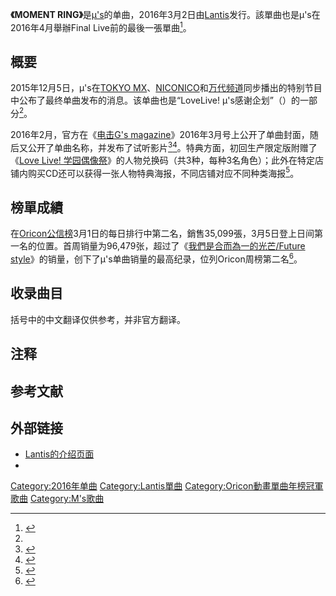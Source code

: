 {{Infobox song
| name           = MOMENT RING
| type           = single
| cover          = MOMENT RING.jpg
| cover_size     = 
| caption        = 单曲封面
| artist         = [[μ's|μ's]]
| from_album     = 
| A-side         = 
| B-side         = {{lang|ja|さようならへさよなら！}}
| released       = 2016年3月2日
| format         = [[CD|CD]]
| recorded       = 
| genre          = [[J-POP|J-POP]]、[[角色歌曲|角色歌曲]]
| language       = [[日语|日语]]
| length         = 
| label          = [[Lantis|Lantis]]
| writer         = 
| lyricist       = [[畑亞貴|畑亞貴]]
| composer       = {{Tsl|ja|高田暁|高田晓}}（#1）<br>増谷贤（#2）
| arranger       = 
| producer       = [[齋藤滋|齋藤滋]]
| certification  = 金唱片（[[日本唱片协会|日本唱片协会]]<ref>{{cite web|url=http://www.riaj.or.jp/f/data/cert/gd.html|title=ゴールドディスク認定|publisher=[[RIAJ|RIAJ]]|accessdate=2016-05-08|language=ja|archive-date=2015-11-05|archive-url=https://web.archive.org/web/20151105010738/http://www.riaj.or.jp/f/data/cert/gd.html|dead-url=no}}</ref>）
| chart_position = *週榜第2名（[[Oricon公信榜|Oricon公信榜]]）
*月榜第7名（Oricon公信榜）
| prev_title     = [[HEART_to_HEART!|HEART to HEART!]]
| prev_year      = 2015
| next_title     = [[A_song_for_You!_You?_You!!|A song for You! You? You!!]]
| next_year      = 2020
| misc           = {{External music video | 1 = {{YouTube|VilL2kOF8NU|【試聴動画】μ’s Final Single「MOMENT RING」}} }}
}}
'''《MOMENT RING》'''是[[μ's|μ's]]的单曲{{NoteTag|不計入單曲編號。}}，2016年3月2日由[[Lantis|Lantis]]发行。該單曲也是μ's在2016年4月舉辦Final Live前的最後一張單曲<ref name="tx1205">{{cite web|url=http://comic.qq.com/a/20151205/033444.htm|title=永远的μ’s！官方正式公布未来活动安排|publisher=[[腾讯动漫|腾讯动漫]]|author=阿三叔|accessdate=2016-02-17|date=2015-12-05|archive-date=2017-07-11|archive-url=https://web.archive.org/web/20170711105055/http://comic.qq.com/a/20151205/033444.htm|dead-url=no}}</ref>。

==概要==
2015年12月5日，μ's在[[TOKYO_MX|TOKYO MX]]、[[NICONICO|NICONICO]]和[[万代频道|万代频道]]同步播出的特别节目中公布了最终单曲发布的消息。该单曲也是“LoveLive! μ's感谢企划”（{{lang|ja|LoveLive! μ's ありがとう Project}}）的一部分<ref name="tx1205"/>。

2016年2月，官方在《[[电击G's_magazine|电击G's magazine]]》2016年3月号上公开了单曲封面，随后又公开了单曲名称，并发布了试听影片<ref>{{cite web|url=http://gs.dengeki.com/gs/57283/|title=電撃G’sマガジン2016年3月号|publisher=[[电击G's_magazine|電撃G’sマガジン]]|accessdate=2016-02-17|language=ja|archive-date=2020-01-16|archive-url=https://web.archive.org/web/20200116035045/http://gs.dengeki.com/gs/57283/|dead-url=no}}</ref><ref>{{cite web|url=http://comic.qq.com/a/20160215/039533.htm|title=最后的感动！μ’s最终单曲试听公布|publisher=腾讯动漫|author=阿三叔|accessdate=2016-02-17|date=2016-02-15|archive-date=2018-01-26|archive-url=https://web.archive.org/web/20180126185124/http://comic.qq.com/a/20160215/039533.htm|dead-url=no}}</ref>。特典方面，初回生产限定版附赠了《[[Love_Live!_学园偶像祭|Love Live! 学园偶像祭]]》的人物兑换码（共3种，每种3名角色）；此外在特定店铺内购买CD还可以获得一张人物特典海报，不同店铺对应不同种类海报<ref>{{cite web|url=http://comic.qq.com/a/20160214/029861.htm|title=超短裙福利！《LL》μ's FINAL单曲特典情报公开|publisher=腾讯动漫|accessdate=2016-02-17|date=2016-02-14|archive-date=2018-01-26|archive-url=https://web.archive.org/web/20180126125624/http://comic.qq.com/a/20160214/029861.htm|dead-url=no}}</ref>。

==榜單成績==
在[[Oricon公信榜|Oricon公信榜]]3月1日的每日排行中第二名，銷售35,099張，3月5日登上日间第一名的位置。首周销量为96,479张，超过了《[[我們是合而為一的光芒/Future_style|我們是合而為一的光芒/Future style]]》的销量，创下了μ's单曲销量的最高纪录，位列Oricon周榜第二名<ref>{{cite web|url=http://headlines.yahoo.co.jp/hl?a=20160308-10115692-lisn-musi|title=「ラブライブ！」μ’sのファイナルシングルが発売初週売上自己最高を記録、TOP20内には「デレマス」シングル5作がランクイン|publisher=[[Yahoo|Yahoo]]|agency=music.jpニュース|accessdate=2016-03-08|date=2016-03-08|deadurl=yes|archiveurl=https://web.archive.org/web/20160308115238/http://headlines.yahoo.co.jp/hl?a=20160308-10115692-lisn-musi|archivedate=2016-03-08|language=ja}}</ref>。

==收录曲目==
括号中的中文翻译仅供参考，并非官方翻译。
{{曲目表
|collapsed = 
|headline = CD
|font_size = 
|total_length = 22:44

|all_lyrics = [[畑亚贵|畑亚贵]]

|title1 = '''MOMENT RING'''
|note1 = 
|music1 = {{link-ja|高田曉|高田暁}}
|arranger1 = 高田曉
|length1 = 6:11

|title2 = '''{{lang|ja|さようならへさよなら！}}'''<br><small>（向再见告别！）</small>
|note2 = 
|music2 = 增谷賢
|arranger2 = 增谷賢
|length2 = 5:11

|title3 = MOMENT RING
|note3 = Off Vocal
|music3 = 高田曉
|arranger3 = 高田曉
|length3 = 6:11

|title4 = {{lang|ja|さようならへさよなら！}}
|note4 = Off Vocal
|music4 = 
|arranger4 = 
|length4 = 5:11
}}

==注释==
{{NoteFoot}}

==参考文献==
{{reflist}}

==外部链接==
*[http://lantis.jp/release-item/LACM-14449.html Lantis的介绍页面] {{Wayback|url=http://lantis.jp/release-item/LACM-14449.html |date=20200808084236 }}{{ja icon}}
*{{YouTube|VilL2kOF8NU|【試聴動画】μ’s Final Single「MOMENT RING」}}

{{μ's}}
{{Oricon動畫單曲年榜冠軍 (2010年代)}}

[[Category:2016年单曲|Category:2016年单曲]]
[[Category:Lantis單曲|Category:Lantis單曲]]

[[Category:Oricon動畫單曲年榜冠軍歌曲|Category:Oricon動畫單曲年榜冠軍歌曲]]
[[Category:Μ's歌曲|Category:Μ's歌曲]]